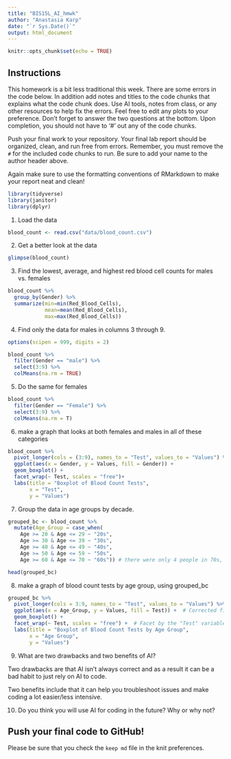 ---
title: "BIS15L_AI_hmwk"
author: "Anastasia Karp"
date: "`r Sys.Date()`"
output: html_document
---

```{r setup, include=FALSE}
knitr::opts_chunk$set(echo = TRUE)
```

## Instructions
This homework is a bit less traditional this week. There are some errors in the code below. In addition add notes and titles to the code chunks that explains what the code chunk does. Use AI tools, notes from class, or any other resources to help fix the errors. Feel free to edit any plots to your preference. Don't forget to answer the two questions at the bottom. Upon completion, you should not have to '#' out any of the code chunks.

Push your final work to your repository. Your final lab report should be organized, clean, and run free from errors. Remember, you must remove the `#` for the included code chunks to run. Be sure to add your name to the author header above.   

Again make sure to use the formatting conventions of RMarkdown to make your report neat and clean!  


```{r}
library(tidyverse)
library(janitor)
library(dplyr)
```


1. Load the data
```{r}
blood_count <- read.csv("data/blood_count.csv")
```

2. Get a better look at the data
```{r}
glimpse(blood_count)

```

3. Find the lowest, average, and highest red blood cell counts for males vs. females
```{r}
blood_count %>% 
  group_by(Gender) %>% 
  summarize(min=min(Red_Blood_Cells),
            mean=mean(Red_Blood_Cells),
            max=max(Red_Blood_Cells))
```


4. Find only the data for males in columns 3 through  9.
```{r}
options(scipen = 999, digits = 2)

blood_count %>% 
  filter(Gender == "male") %>%
  select(3:9) %>%
  colMeans(na.rm = TRUE)

```

5. Do the same for females
```{r}
blood_count %>% 
  filter(Gender == "Female") %>% 
  select(3:9) %>%
  colMeans(na.rm = T)
```


6. make a graph that looks at both females and males in all of these categories
```{r}

blood_count %>%
  pivot_longer(cols = (3:9), names_to = "Test", values_to = "Values") %>%
  ggplot(aes(x = Gender, y = Values, fill = Gender)) +
  geom_boxplot() +
  facet_wrap(~ Test, scales = "free")+ 
  labs(title = "Boxplot of Blood Count Tests",
       x = "Test",
       y = "Values")

```

7. Group the data in age groups by decade.
```{r}
grouped_bc <- blood_count %>%
  mutate(Age_Group = case_when(
    Age >= 20 & Age <= 29 ~ "20s",
    Age >= 30 & Age <= 39 ~ "30s",
    Age >= 40 & Age <= 49 ~ "40s",
    Age >= 50 & Age <= 59 ~ "50s",
    Age >= 60 & Age <= 70 ~ "60s")) # there were only 4 people in 70s, so I combined it with 60s

head(grouped_bc)

```

8. make a graph of blood count tests by age group, using grouped_bc 
```{r}
grouped_bc %>%
  pivot_longer(cols = 3:9, names_to = "Test", values_to = "Values") %>%
  ggplot(aes(x = Age_Group, y = Values, fill = Test)) +  # Corrected fill aesthetic
  geom_boxplot() +
  facet_wrap(~ Test, scales = "free") +  # Facet by the "Test" variable
  labs(title = "Boxplot of Blood Count Tests by Age Group",
       x = "Age Group",
       y = "Values")

```
9. What are two drawbacks and two benefits of AI?

Two drawbacks are that AI isn't always correct and as a result it can be a bad habit to just rely on AI to code. 

Two benefits include that it can help you troubleshoot issues and make coding a lot easier/less intensive.

10. Do you think you will use AI for coding in the future? Why or why not?


## Push your final code to GitHub!
Please be sure that you check the `keep md` file in the knit preferences. 